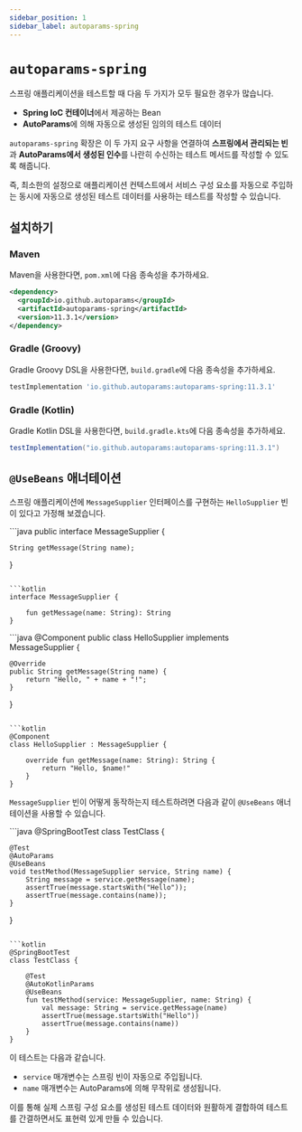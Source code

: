 ```yaml
---
sidebar_position: 1
sidebar_label: autoparams-spring
---
```



# `autoparams-spring`

스프링 애플리케이션을 테스트할 때 다음 두 가지가 모두 필요한 경우가 많습니다.

- **Spring IoC 컨테이너**에서 제공하는 Bean
- **AutoParams**에 의해 자동으로 생성된 임의의 테스트 데이터

`autoparams-spring` 확장은 이 두 가지 요구 사항을 연결하여 **스프링에서 관리되는 빈**과 **AutoParams에서 생성된 인수**를 나란히 수신하는 테스트 메서드를 작성할 수 있도록 해줍니다.

즉, 최소한의 설정으로 애플리케이션 컨텍스트에서 서비스 구성 요소를 자동으로 주입하는 동시에 자동으로 생성된 테스트 데이터를 사용하는 테스트를 작성할 수 있습니다.

## 설치하기

### Maven

Maven을 사용한다면, `pom.xml`에 다음 종속성을 추가하세요.

```xml
<dependency>
  <groupId>io.github.autoparams</groupId>
  <artifactId>autoparams-spring</artifactId>
  <version>11.3.1</version>
</dependency>
```

### Gradle (Groovy)

Gradle Groovy DSL을 사용한다면, `build.gradle`에 다음 종속성을 추가하세요.

```gradle
testImplementation 'io.github.autoparams:autoparams-spring:11.3.1'
```

### Gradle (Kotlin)

Gradle Kotlin DSL을 사용한다면, `build.gradle.kts`에 다음 종속성을 추가하세요.

```gradle
testImplementation("io.github.autoparams:autoparams-spring:11.3.1")
```

## `@UseBeans` 애너테이션

스프링 애플리케이션에 `MessageSupplier` 인터페이스를 구현하는 `HelloSupplier` 빈이 있다고 가정해 보겠습니다.

<JavaKotlinCodeBlock>
```java
public interface MessageSupplier {

    String getMessage(String name);
}
```

```kotlin
interface MessageSupplier {
    
    fun getMessage(name: String): String
}
```
</JavaKotlinCodeBlock>

<JavaKotlinCodeBlock>
```java
@Component
public class HelloSupplier implements MessageSupplier {

    @Override
    public String getMessage(String name) {
        return "Hello, " + name + "!";
    }
}
```

```kotlin
@Component
class HelloSupplier : MessageSupplier {

    override fun getMessage(name: String): String {
        return "Hello, $name!"
    }
}
```
</JavaKotlinCodeBlock>

`MessageSupplier` 빈이 어떻게 동작하는지 테스트하려면 다음과 같이 <JavadocLink version={version} path="autoparams/spring/UseBeans.html">`@UseBeans`</JavadocLink> 애너테이션을 사용할 수 있습니다.

<JavaKotlinCodeBlock>
```java
@SpringBootTest
class TestClass {

    @Test
    @AutoParams
    @UseBeans
    void testMethod(MessageSupplier service, String name) {
        String message = service.getMessage(name);
        assertTrue(message.startsWith("Hello"));
        assertTrue(message.contains(name));
    }
}
```

```kotlin
@SpringBootTest
class TestClass {

    @Test
    @AutoKotlinParams
    @UseBeans
    fun testMethod(service: MessageSupplier, name: String) {
        val message: String = service.getMessage(name)
        assertTrue(message.startsWith("Hello"))
        assertTrue(message.contains(name))
    }
}
```
</JavaKotlinCodeBlock>

이 테스트는 다음과 같습니다.

- `service` 매개변수는 스프링 빈이 자동으로 주입됩니다.
- `name` 매개변수는 AutoParams에 의해 무작위로 생성됩니다.

이를 통해 실제 스프링 구성 요소를 생성된 테스트 데이터와 원활하게 결합하여 테스트를 간결하면서도 표현력 있게 만들 수 있습니다.
